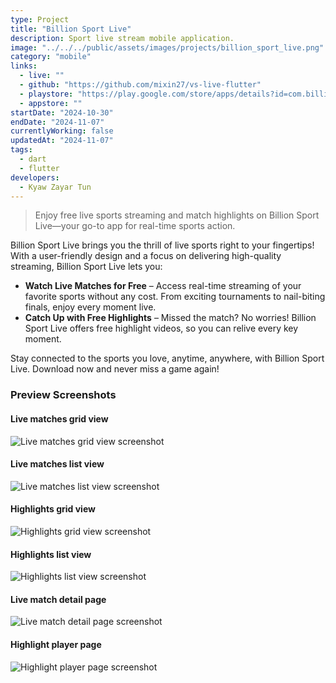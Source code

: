 ```yaml
---
type: Project
title: "Billion Sport Live"
description: Sport live stream mobile application.
image: "../../../public/assets/images/projects/billion_sport_live.png"
category: "mobile"
links:
  - live: ""
  - github: "https://github.com/mixin27/vs-live-flutter"
  - playstore: "https://play.google.com/store/apps/details?id=com.billion.sport_live"
  - appstore: ""
startDate: "2024-10-30"
endDate: "2024-11-07"
currentlyWorking: false
updatedAt: "2024-11-07"
tags:
  - dart
  - flutter
developers:
  - Kyaw Zayar Tun
---
```


> Enjoy free live sports streaming and match highlights on Billion Sport Live—your go-to app for real-time sports action.

Billion Sport Live brings you the thrill of live sports right to your fingertips! With a user-friendly design and a focus on delivering high-quality streaming, Billion Sport Live lets you:

- **Watch Live Matches for Free** – Access real-time streaming of your favorite sports without any cost. From exciting tournaments to nail-biting finals, enjoy every moment live.
- **Catch Up with Free Highlights** – Missed the match? No worries! Billion Sport Live offers free highlight videos, so you can relive every key moment.

Stay connected to the sports you love, anytime, anywhere, with Billion Sport Live. Download now and never miss a game again!

### Preview Screenshots

#### Live matches grid view

<Image
  src="/assets/images/projects/billion_sport_live/live_grid.PNG"
  alt="Live matches grid view screenshot"
  width={700}
  height={400}
/>

#### Live matches list view

<Image
  src="/assets/images/projects/billion_sport_live/live_list.PNG"
  alt="Live matches list view screenshot"
  width={700}
  height={400}
/>

#### Highlights grid view

<Image
  src="/assets/images/projects/billion_sport_live/highlights_grid.PNG"
  alt="Highlights grid view screenshot"
  width={700}
  height={400}
/>

#### Highlights list view

<Image
  src="/assets/images/projects/billion_sport_live/highlights_list.PNG"
  alt="Highlights list view screenshot"
  width={700}
  height={400}
/>

#### Live match detail page

<Image
  src="/assets/images/projects/billion_sport_live/live_match.PNG"
  alt="Live match detail page screenshot"
  width={700}
  height={400}
/>

#### Highlight player page

<Image
  src="/assets/images/projects/billion_sport_live/highlight_player.PNG"
  alt="Highlight player page screenshot"
  width={700}
  height={400}
/>
